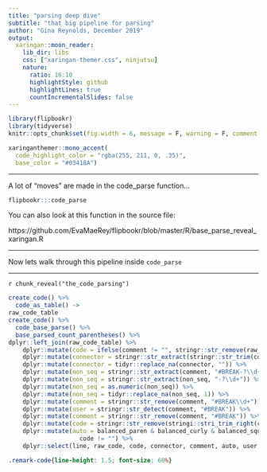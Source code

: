 ```yaml
---
title: "parsing deep dive"
subtitle: "that big pipeline for parsing"
author: "Gina Reynolds, December 2019"
output:
  xaringan::moon_reader:
    lib_dir: libs
    css: ["xaringan-themer.css", ninjutsu]
    nature:
      ratio: 16:10
      highlightStyle: github
      highlightLines: true
      countIncrementalSlides: false
---
```


```r
library(flipbookr)
library(tidyverse)
knitr::opts_chunk$set(fig.width = 6, message = F, warning = F, comment = "", cache = F)
```

```r
xaringanthemer::mono_accent(
  code_highlight_color = "rgba(255, 211, 0, .35)",
  base_color = "#03418A")
```




---

A lot of "moves" are made in the code_parse function... 

```r
flipbookr:::code_parse
```

You can also look at this function in the source file:

https://github.com/EvaMaeRey/flipbookr/blob/master/R/base_parse_reveal_xaringan.R

---

Now lets walk through this pipeline inside `code_parse`


---

`r chunk_reveal("the_code_parsing")`

```r
create_code() %>% 
  code_as_table() ->
raw_code_table
create_code() %>% 
  code_base_parse() %>% 
  base_parsed_count_parentheses() %>% 
dplyr::left_join(raw_code_table) %>%
    dplyr::mutate(code = ifelse(comment != "", stringr::str_remove(raw_code, comment), raw_code)) %>%
    dplyr::mutate(connector = stringr::str_extract(stringr::str_trim(code), "%>%$|\\+$|->$|%\\+%")) %>%
    dplyr::mutate(connector = tidyr::replace_na(connector, "")) %>%
    dplyr::mutate(non_seq = stringr::str_extract(comment, "#BREAK-?\\d+")) %>%
    dplyr::mutate(non_seq = stringr::str_extract(non_seq, "-?\\d+")) %>%
    dplyr::mutate(non_seq = as.numeric(non_seq)) %>%
    dplyr::mutate(non_seq = tidyr::replace_na(non_seq, 1)) %>%
    dplyr::mutate(comment = stringr::str_remove(comment, "#BREAK\\d+")) %>%
    dplyr::mutate(user = stringr::str_detect(comment, "#BREAK")) %>%
    dplyr::mutate(comment = stringr::str_remove(comment, "#BREAK")) %>%
    dplyr::mutate(code = stringr::str_remove(stringi::stri_trim_right(code), "%>%$|\\+$|->$|%\\+%")) %>%
    dplyr::mutate(auto = balanced_paren & balanced_curly & balanced_square &
                    code != "") %>%
    dplyr::select(line, raw_code, code, connector, comment, auto, user, non_seq)  
```







```css
.remark-code{line-height: 1.5; font-size: 60%}
```